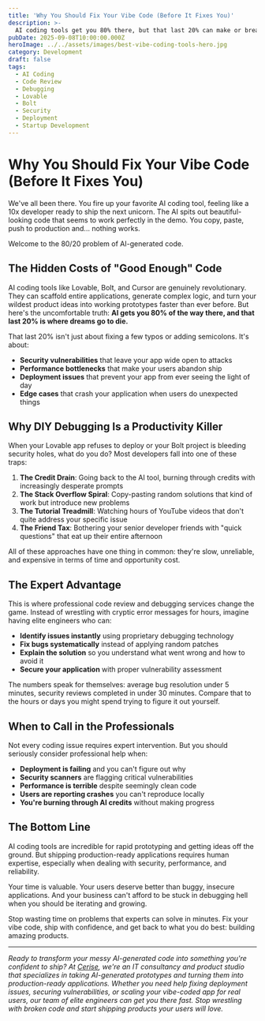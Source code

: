 ```yaml
---
title: 'Why You Should Fix Your Vibe Code (Before It Fixes You)'
description: >-
  AI coding tools get you 80% there, but that last 20% can make or break your startup. Learn why professional code review and debugging services are essential for shipping production-ready applications from AI-generated code.
pubDate: 2025-09-08T10:00:00.000Z
heroImage: ../../assets/images/best-vibe-coding-tools-hero.jpg
category: Development
draft: false
tags:
  - AI Coding
  - Code Review
  - Debugging
  - Lovable
  - Bolt
  - Security
  - Deployment
  - Startup Development
---
```


# Why You Should Fix Your Vibe Code (Before It Fixes You)

We've all been there. You fire up your favorite AI coding tool, feeling like a 10x developer ready to ship the next unicorn. The AI spits out beautiful-looking code that seems to work perfectly in the demo. You copy, paste, push to production and... nothing works.

Welcome to the 80/20 problem of AI-generated code.

## The Hidden Costs of "Good Enough" Code

AI coding tools like Lovable, Bolt, and Cursor are genuinely revolutionary. They can scaffold entire applications, generate complex logic, and turn your wildest product ideas into working prototypes faster than ever before. But here's the uncomfortable truth: **AI gets you 80% of the way there, and that last 20% is where dreams go to die.**

That last 20% isn't just about fixing a few typos or adding semicolons. It's about:

- **Security vulnerabilities** that leave your app wide open to attacks
- **Performance bottlenecks** that make your users abandon ship
- **Deployment issues** that prevent your app from ever seeing the light of day
- **Edge cases** that crash your application when users do unexpected things

## Why DIY Debugging Is a Productivity Killer

When your Lovable app refuses to deploy or your Bolt project is bleeding security holes, what do you do? Most developers fall into one of these traps:

1. **The Credit Drain**: Going back to the AI tool, burning through credits with increasingly desperate prompts
2. **The Stack Overflow Spiral**: Copy-pasting random solutions that kind of work but introduce new problems
3. **The Tutorial Treadmill**: Watching hours of YouTube videos that don't quite address your specific issue
4. **The Friend Tax**: Bothering your senior developer friends with "quick questions" that eat up their entire afternoon

All of these approaches have one thing in common: they're slow, unreliable, and expensive in terms of time and opportunity cost.

## The Expert Advantage

This is where professional code review and debugging services change the game. Instead of wrestling with cryptic error messages for hours, imagine having elite engineers who can:

- **Identify issues instantly** using proprietary debugging technology
- **Fix bugs systematically** instead of applying random patches
- **Explain the solution** so you understand what went wrong and how to avoid it
- **Secure your application** with proper vulnerability assessment

The numbers speak for themselves: average bug resolution under 5 minutes, security reviews completed in under 30 minutes. Compare that to the hours or days you might spend trying to figure it out yourself.

## When to Call in the Professionals

Not every coding issue requires expert intervention. But you should seriously consider professional help when:

- **Deployment is failing** and you can't figure out why
- **Security scanners** are flagging critical vulnerabilities
- **Performance is terrible** despite seemingly clean code
- **Users are reporting crashes** you can't reproduce locally
- **You're burning through AI credits** without making progress

## The Bottom Line

AI coding tools are incredible for rapid prototyping and getting ideas off the ground. But shipping production-ready applications requires human expertise, especially when dealing with security, performance, and reliability.

Your time is valuable. Your users deserve better than buggy, insecure applications. And your business can't afford to be stuck in debugging hell when you should be iterating and growing.

Stop wasting time on problems that experts can solve in minutes. Fix your vibe code, ship with confidence, and get back to what you do best: building amazing products.

---

_Ready to transform your messy AI-generated code into something you're confident to ship? At [Cerise](http://cerise.works/), we're an IT consultancy and product studio that specializes in taking AI-generated prototypes and turning them into production-ready applications. Whether you need help fixing deployment issues, securing vulnerabilities, or scaling your vibe-coded app for real users, our team of elite engineers can get you there fast. Stop wrestling with broken code and start shipping products your users will love._
